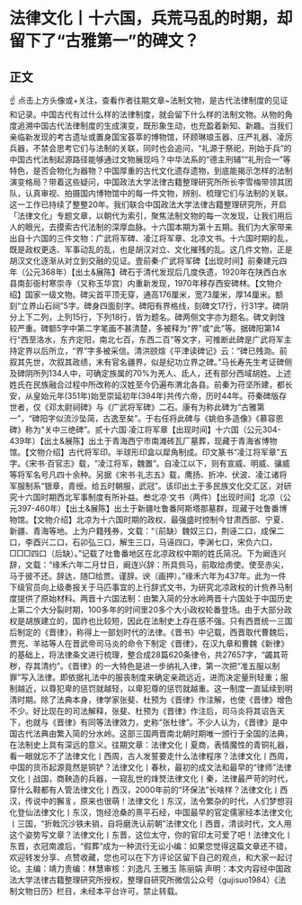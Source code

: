 # 法律文化丨十六国，兵荒马乱的时期，却留下了“古雅第一”的碑文？​
## 正文
☝ 点击上方头像或+关注，查看作者往期文章~法制文物，是古代法律制度的见证和记录。中国古代有过什么样的法律制度，就会留下什么样的法制文物。从物的角度追溯中国古代法律制度的生成演变，既形象生动，也充盈着新知、新趣。当我们亲临新发现的考古遗址或置身国宝荟萃的博物馆，环顾琳琅玉器、庄严礼器、凌厉兵器，不禁会思考它们与法制的关联，同时也会追问，“礼源于祭祀，刑始于兵”的中国古代法制起源路径能够通过文物展现吗？中华法系的“德主刑辅”“礼刑合一”等特色，是否会物化为器物？中国厚重的古代文化遗存遗物，到底能揭示怎样的法制演变格局？带着这些疑问，中国政法大学法律古籍整理研究所所长李雪梅带领其团队，认真审视、拍摄国内博物馆中的每一件文物，辨别、梳理它们与法制的关联。这一工作已持续了整整20年。我们联合中国政法大学法律古籍整理研究所，开启「法律文化」专题文章，以朝代为索引，聚焦法制文物的每一次发现，让我们用后人的眼光，去摸索古代法制的深厚血脉。十六国本期为第十五期。我们为大家带来出自十六国的三件文物：广武将军碑、凌江将军章、北凉文书。十六国时期的乱，既是政权更迭、军事动乱的乱，也是胡汉对立、文化摧残的乱。这几件文物，正是胡汉文化逐渐从对立到交融的见证。壹前秦·广武将军碑【出现时间】前秦建元四年（公元368年）【出土&展陈】碑石于清代发现后几度佚遗，1920年在陕西白水县南彭衙村寒崇寺（又称玉华宫）内重新发现，1970年移存西安碑林。【文物介绍】国家一级文物。碑尖首平顶无穿，通高176厘米，宽73厘米，厚14厘米。额刻“立界山石祠”5字。碑身四面刻字。碑阳有界格线，刻碑文17行，行31字。碑阴分上下二列，上列15行，下列18行，皆为题名。碑两侧文字亦为题名。碑文剥蚀较严重。碑额5字中第二字笔画不甚清楚，多被释为“界”或“此”等。据碑阳第14行“西至洛水，东齐定阳，南北七百，东西二百”等文字，可推断此碑是广武将军主持定界以后所立，“界”字多被采信。清洪颐煊《平津读碑记》云：“碑已残泐。前叙其先世，次叙其政绩，末有官名疆界，似是纪功立界之碑。”马长寿先生考证碑侧及碑阴所列134人中，可确定族属的70%为羌人、氐人，还有部分西域胡姓。上述姓氏在民族融合过程中所改称的汉姓至今仍遍布渭北各县。前秦为苻坚所建，都长安，从皇始元年(351年)始至崇延初年(394年)共传六帝，历时44年。苻秦碑版存世者，仅《邓太尉祠碑》与《广武将军碑》二石。康有为称此碑为“古雅第一”，“碑阳字似流沙坠简，古逸至矣”。于右任将此碑与《姚伯多造像》《慕容恩碑》称为“关中三绝碑”。贰十六国·凌江将军章【出现时间】十六国（公元304-439年）【出土&展陈】出土于青海西宁市南滩砖瓦厂墓葬，现藏于青海省博物馆。【文物介绍】古代将军印。半球形印盒以犀角制成。印文篆书“凌江将军章”五字。《宋书·百官志》载，“凌江将军，魏置”。自凌江以下，则有宣威、明威、骧威等将军名号凡四十余种。另据《宋书·礼志五》载，鹰扬、折冲、伏波、凌江诸将军服制系“银章，青绶。给五时朝服，武冠”。该印出土于多民族文化交汇区，对研究十六国时期西北军事制度有所补益。叁北凉·文书（两件）【出现时间】北凉（公元397-460年）【出土&展陈】出土于新疆吐鲁番阿斯塔那墓群，现藏于吐鲁番博物馆。【文物介绍】北凉为十六国时期的政权，最强盛时控制今甘肃西部、宁夏、新疆、青海等地。上为户籍残券，文载：“（前缺）魏奴三口，荆诬二口，成保二口，李酉兴二口，石卯弘三口，解生三口，马诬四口，李渊七口，宋负六口，□□□四口（后缺）。”记载了吐鲁番地区在北凉政权中期的姓氏简况。下为阚连兴辞，文载：“缘禾六年二月廿日，阚连兴辞：所具赀马，前取给虏使。使至赤尖，马于彼不还。辞达，随□给贾。谨辞。谀（画押）。”缘禾六年为437年。此为一件下级官员向上级奏报关于马匹事宜的上行辞式文书，为研究北凉政权的计赀养马制度提供了原始材料。两晋十六国法制：由繁入简的分水岭两晋十六国处于中国历史上第二个大分裂时期，100多年的时间里20多个大小政权轮番登场。由于大部分政权是胡族建立的，国祚也比较短，因此在法制史上存在感不强。只有西晋统一三国后制定的《晋律》，称得上一部划时代的法律。《晋书》中记载，西晋取代曹魏后，贾充、羊祜等人在晋武帝司马炎的命令下制定《晋律》，在汉九章和曹魏《新律》的基础上，将法律条文进行梳理，整合成28篇620条律令，共27657字，“蠲其苛秽，存其清约”。《晋律》的一大特色是进一步纳礼入律，第一次把“准五服以制罪”写入法律。即依据礼法中的服丧制度来确定亲疏远近，进而决定量刑轻重；服制越近，以尊犯卑的惩罚就越轻，以卑犯尊的惩罚就越重。这一制度一直延续到明清时期。除了法典本身，律学家张斐、杜预为《晋律》作注解，也使《晋律》增色不少。好比现在的司法解释，张斐、杜预为《晋律》作注后，司马炎将其诏告天下，也就与《晋律》有同等法律效力，史称“张杜律”。不少人认为，《晋律》是中国古代法典由繁入简的分水岭。这部三国两晋南北朝时期唯一颁行于全国的法典，在法制史上具有深远的意义。往期文章：法律文化丨夏商，表情魔性的青铜礼器，看一眼就忘不了法律文化丨西周，古人发誓要走什么法律程序？法律文化丨西周，中国的货币起源竟然是铜铲？法律文化丨春秋，最初的成文法和最早的“律师”法律文化丨战国，商鞅造的兵器，一窥乱世的烽燹法律文化丨秦，法律最严苛的时代，穿什么鞋都有人管法律文化丨西汉，2000年前的“环保法”长啥样？法律文化丨西汉，传说中的獬豸，原来也很萌！法律文化丨东汉，法令繁杂的时代，人们梦想羽化登仙法律文化丨东汉，饱经沧桑的熹平石经，中国最早的官定儒家经本法律文化丨三国，“折戟沉沙铁未销，自将磨洗认前朝”法律文化丨西晋，清谈时代，文人用这个姿势写文章？法律文化丨东晋，这位太守，你的官印太可爱了吧！法律文化丨东晋，衣冠南渡后，“假葬”成为一种流行无讼小编：如果您觉得这篇文章还不错，欢迎转发分享、点赞收藏，您也可以在下方评论区留下自己的观点，和大家一起讨论。主编：靖力责编：林慧审核：刘逸凡 王雅玉 陈丽娟 声明：本文内容经中国政法大学法律古籍整理研究所授权，整理自研究所微信公众号（gujisuo1984）《法制文物日历》栏目，未经本平台许可，禁止转载。